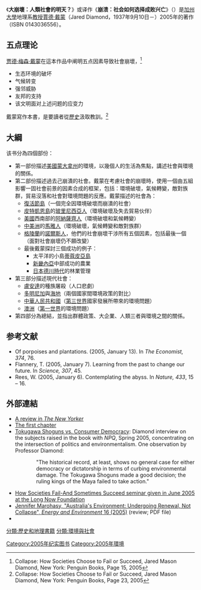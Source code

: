 {{Infobox book
  | name           =  大崩壞
  | image          =  [[Image:Collapse_book(Taiwan).png|200px]]
  | image_caption  =  封面
  | author         =  [[賈德·戴蒙|賈德·戴蒙]]
  | title_orig     =  {{lang|en|Collapse: How Societies Choose to Fail or Succeed}}
  | country        =  紐約
  | language       =  英文
  | subject        =  社會史, 社會變遷, 環境政策
  | publisher      =  Viking
  | release_date   =  2005年
  | media_type     =  印刷品
  | pages          =  575頁
  | isbn           =  ISBN 0670033375
}}

《'''大崩壞：人類社會的明天？'''》或译作《'''崩溃：社会如何选择成败兴亡'''》（'''''{{lang-en|Collapse: How Societies Choose to Fail or Succeed}}'''''）是[[加州大學|加州大學]]地理系[[教授|教授]][[賈德·戴蒙|賈德·戴蒙]]（Jared Diamond，1937年9月10日－）2005年的著作（ISBN 0143036556）。

== 五点理论 ==
[[贾德·梅森·戴蒙|贾德·梅森·戴蒙]]在這本作品中阐明五点因素导致社會崩壞，<ref>Collapse: How Societies Choose to Fail or Succeed, Jared Mason Diamond, New York: Penguin Books, Page 15, 2005</ref>
* 生态环境的破坏
* 气候转变
* 强邻威胁
* 友邦的支持
* 该文明面对上述问题的应变力

戴蒙寫作本書，是要讀者從[[歷史|歷史]]汲取教訓。<ref>Collapse: How Societies Choose to Fail or Succeed, Jared Mason Diamond, New York: Penguin Books, Page 23, 2005</ref>

== 大綱 ==
该书分為四個部份：
* 第一部份描述[[美國|美國]][[蒙大拿州|蒙大拿州]]的環境，以幾個人的生活為焦點，講述社會與環境的關係。
* 第二部份描述過去己崩潰的社會。戴蒙在考慮社會的崩壞時，使用一個由五組影響一固社會前景的因素合成的框架，包括：環境破壞，氣候轉變，敵對族群，貿易沒落和社會對環境問題的反應。戴蒙描述的社會為：
** [[復活節島|復活節島]]（一個完全因環境破壞而崩潰的社會）
** [[皮特凱恩島|皮特凱恩島]]的[[玻里尼西亞人|玻里尼西亞人]]（環境破壞及失去貿易伙伴）
** [[美國|美國]]西南部的[[阿納薩齊人|阿納薩齊人]]（環境破壞和氣候轉變）
** [[中美洲|中美洲]]的[[馬雅人|馬雅人]]（環境破壞，氣候轉變和敵對族群）
** [[格陵蘭|格陵蘭]]的[[諾爾斯人|諾爾斯人]]，他們的社會崩壞干涉所有五個因素，包括最後一個（面對社會崩壞仍不願改變）
** 最後戴蒙探討三個成功的例子：
*** 太平洋的小島[[蒂蔻皮亞島|蒂蔻皮亞島]]
*** [[新畿內亞|新畿內亞]]中部成功的農業
*** [[日本|日本]][[江戶時代|德川時代]]的林業管理 
* 第三部分描述現代社會：
** [[盧安達|盧安達]]的種族屠殺（人口悲劇）
** [[多明尼加|多明尼加]]與[[海地|海地]]（兩個國家間環境政策的對比）
** [[中華人民共和國|中華人民共和國]]（[[第三世界|第三世界]]國家發展所帶來的環境問題）
** [[澳洲|澳洲]]（[[第一世界|第一世界]]的環境問題）
* 第四部分為總結，並指出群體政策、大企業、人類三者與環境之間的關係。

==参考文献==
<div class="references-small">
<references />
</div>
* Of porpoises and plantations. (2005, January 13). In ''The Economist, 374'', 76.
* Flannery, T. (2005, January 7). Learning from the past to change our future. In ''Science, 307'', 45.
* Rees, W. (2005, January 6). Contemplating the abyss. In ''Nature, 433'', 15 – 16.

==外部連結==
*[http://www.newyorker.com/critics/books/?050103crbo_books A review in ''The New Yorker'']{{Wayback|url=http://www.newyorker.com/critics/books/?050103crbo_books |date=20060616150422 }}
*[http://www.washingtonpost.com/wp-srv/style/longterm/books/chap1/collapse.htm The first chapter]{{Wayback|url=http://www.washingtonpost.com/wp-srv/style/longterm/books/chap1/collapse.htm |date=20081012091519 }}
*[http://www.digitalnpq.org/archive/2005_spring/02_diamond.html Tokugawa Shoguns vs. Consumer Democracy]{{Wayback|url=http://www.digitalnpq.org/archive/2005_spring/02_diamond.html |date=20060627135736 }}: Diamond interview on the subjects raised in the book with ''NPQ'', Spring 2005, concentrating on the intersection of politics and environmentalism. One observation by Professor Diamond: 
::"The historical record, at least, shows no general case for either democracy or dictatorship in terms of curbing environmental damage. The Tokugawa Shoguns made a good decision; the ruling kings of the Maya failed to take action."
*[https://web.archive.org/web/20051103034837/http://seminars.longnow.org/ How Societies Fail-And Sometimes Succeed seminar given in June 2005 at the Long Now Foundation]
*[https://web.archive.org/web/20060516081108/http://www.ipa.org.au/files/EE%2016-3+4_Marohasy.pdf Jennifer Marohasy, "Australia's Environment: Undergoing Renewal, Not Collapse", ''Energy and Environment'' 16 (2005)] (review; PDF file)
*{{cite journal
| last=Smith
| first=Richard A.
| title=Capitalism and Collapse: Contradictions of Jared Diamond's market meliorist strategy to save the humans
| journal=Ecological Economics
| year=2005
| volume=55
| issue=2
| pages=294-306
| url=http://econpapers.repec.org/article/eeeecolec/v_3A55_3Ay_3A2005_3Ai_3A2_3Ap_3A294-306.htm
| access-date=2006-06-29
| archive-date=2008-01-24
| archive-url=https://web.archive.org/web/20080124150026/http://econpapers.repec.org/article/eeeecolec/v_3A55_3Ay_3A2005_3Ai_3A2_3Ap_3A294-306.htm
| dead-url=no
}}

{{DEFAULTSORT:Collapse: How Societies Choose to Fail or Succeed}}

[[Category:2005年纪实图书|Category:2005年纪实图书]]
[[分類:歷史和地理書籍|分類:歷史和地理書籍]]
[[分類:環境與社會|分類:環境與社會]]
[[Category:2005年環境|Category:2005年環境]]